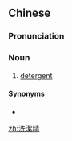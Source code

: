 {{also|洗洁精}}
==Chinese==
{{zh-forms|s=洗洁精}}
{{wikipedia|lang=zh}}

===Pronunciation===
{{zh-pron
|m=xǐjiéjīng
|c=sai2 git3 zing1
|cat=n
}}

===Noun===
{{zh-noun}}

# [[detergent]]

====Synonyms====
* {{zh-l|洗碗精}}

[[zh:洗潔精]]